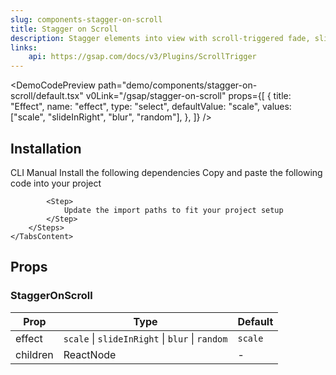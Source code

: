 ```yaml
---
slug: components-stagger-on-scroll
title: Stagger on Scroll
description: Stagger elements into view with scroll-triggered fade, slide, zoom, or blur effects.
links:
    api: https://gsap.com/docs/v3/Plugins/ScrollTrigger
---
```


<DemoCodePreview
    path="demo/components/stagger-on-scroll/default.tsx"
    v0Link="/gsap/stagger-on-scroll"
    props={[
        {
            title: "Effect",
            name: "effect",
            type: "select",
            defaultValue: "scale",
            values: ["scale", "slideInRight", "blur", "random"],
        },
    ]}
/>

## Installation

<Tabs defaultValue="cli" className="mt-3">
    <TabsList>
        <TabsTrigger value="cli">CLI</TabsTrigger>
        <TabsTrigger value="manual">Manual</TabsTrigger>
    </TabsList>
    <TabsContent value="cli" className="mt-4">
        <InstallationCommand command={`npx shadcn@latest add "~website/r/gsap/stagger-on-scroll"`} />
    </TabsContent>
    <TabsContent value="manual" className="mt-4">
        <Steps>
            <Step>
                Install the following dependencies
            </Step>
            <InstallationCommand command="npm install gsap @gsap/react" />
            <Step>
                Copy and paste the following code into your project
            </Step>
            <CodePreview path='components/gsap/stagger-on-scroll.tsx' collapsible></CodePreview>

            <Step>
                Update the import paths to fit your project setup
            </Step>
        </Steps>
    </TabsContent>
</Tabs>

## Props

### StaggerOnScroll

| Prop     | Type                                            | Default |
|----------|-------------------------------------------------|---------|
| effect   | `scale` \| `slideInRight` \| `blur` \| `random` | `scale` |
| children | ReactNode                                       | -       |
